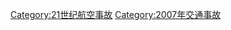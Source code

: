 {{Commonscat|Air disasters in 2007}}
{{Year by category
|m=2
|c=0
|d=0
|y=7
|cat=航空事故
|sortkey=Aviation accidents
|parent=21世纪航空事故
|subcat=2007年交通事故
}}
[[Category:21世纪航空事故|Category:21世纪航空事故]]
[[Category:2007年交通事故|Category:2007年交通事故]]